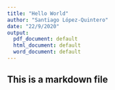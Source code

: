 ---
title: "Hello World"
author: "Santiago López-Quintero"
date: "22/9/2020"
output:
  pdf_document: default
  html_document: default
  word_document: default
---
## This is a markdown file
